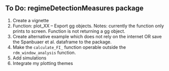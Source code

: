 ## To Do: regimeDetectionMeasures package

1. Create a vignette  
1. Function: plot_XX -- Export gg objects. Notes: currently the function only prints   to screen. Function is not returning a gg object.   
1. Create alternative example which does not rely on the internet OR save the Spanbuaer et al. dataframe to the package.   
1. Make the `calculate_FI_` function operable outside the `rdm_window_analysis` function.  
1. Add simulations   
1. Integrate my plotting themes  


